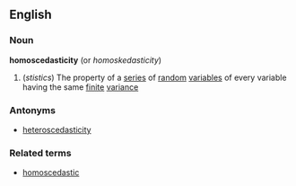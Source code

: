 ==English==
===Noun===
'''homoscedasticity'''  (or ''homoskedasticity'')
#(''stistics'') The property of a [[series]] of [[random]] [[variable]]s of every variable having the same [[finite]] [[variance]]
===Antonyms===
*[[heteroscedasticity]]
===Related terms===
*[[homoscedastic]]